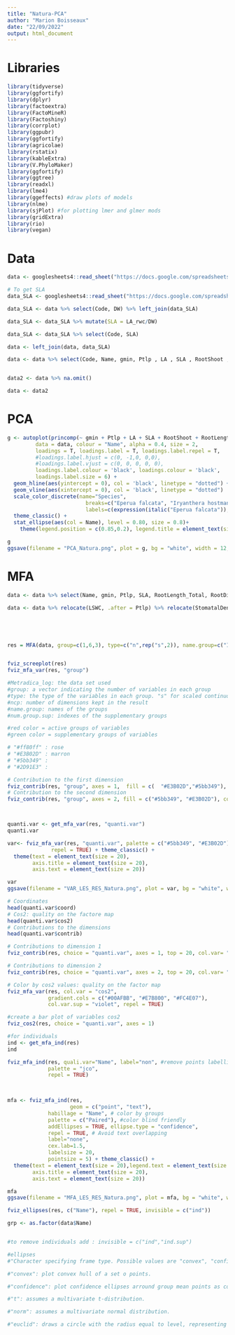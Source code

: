 ```yaml
---
title: "Natura-PCA"
author: "Marion Boisseaux"
date: "22/09/2022"
output: html_document
---
```

# Libraries

```r
library(tidyverse)
library(ggfortify)
library(dplyr)
library(factoextra)
library(FactoMineR)
library(Factoshiny)
library(corrplot) 
library(ggpubr)
library(ggfortify)
library(agricolae)
library(rstatix)
library(kableExtra)
library(V.PhyloMaker)
library(ggfortify)
library(ggtree)
library(readxl)
library(lme4)
library(ggeffects) #draw plots of models
library(nlme)
library(sjPlot) #for plotting lmer and glmer mods
library(gridExtra)
library(rio)
library(vegan)
```



# Data

```r
data <- googlesheets4::read_sheet("https://docs.google.com/spreadsheets/d/13NVmdKXHo6wZKErSje-4_Iv8C-6uHz_KuBTiUL6oifE/edit#gid=27160926", range = "traits") 

# To get SLA
data_SLA <- googlesheets4::read_sheet("https://docs.google.com/spreadsheets/d/13NVmdKXHo6wZKErSje-4_Iv8C-6uHz_KuBTiUL6oifE/edit#gid=27160926", range = "LA") %>% select (Code, LA_rwc) 

data_SLA <- data %>% select(Code, DW) %>% left_join(data_SLA)

data_SLA <- data_SLA %>% mutate(SLA = LA_rwc/DW)

data_SLA <- data_SLA %>% select(Code, SLA) 

data <- left_join(data, data_SLA)

data <- data %>% select(Code, Name, gmin, Ptlp , LA , SLA , RootShoot , RootLength_Total , RootDiameter , SRL , LA_Total , Height , StemDiameter , LSWC , StomatalDensity , LT)


data2 <- data %>% na.omit()

data <- data2


```


# PCA

```r
g <- autoplot(princomp(~ gmin + Ptlp + LA + SLA + RootShoot + RootLength_Total + RootDiameter + SRL + LA_Total + Height + StemDiameter + LSWC + StomatalDensity + LT, data = data, cor = T),
         data = data, colour = "Name", alpha = 0.4, size = 2,
         loadings = T, loadings.label = T, loadings.label.repel = T, 
         #loadings.label.hjust = c(0, -1,0, 0,0),
         #loadings.label.vjust = c(0, 0, 0, 0, 0),
         loadings.label.colour = 'black', loadings.colour = 'black',
         loadings.label.size = 6) +
  geom_hline(aes(yintercept = 0), col = 'black', linetype = "dotted") +
  geom_vline(aes(xintercept = 0), col = 'black', linetype = "dotted")  +
  scale_color_discrete(name="Species",
                         breaks=c("Eperua falcata", "Iryanthera hostmannii", "Jacaranda copaia subsp. copaia", "Pterocarpus officinalis", "Symphonia globulifera", "Tachigali melinonii", "Virola surinamensis"),
                         labels=c(expression(italic("Eperua falcata")), expression(italic("Iryanthera hostmannii")), expression(italic("Jacaranda copaia subsp. copaia")), expression(italic("Pterocarpus officinalis")),expression(italic( "Symphonia globulifera")), expression(italic("Tachigali melinonii")), expression(italic("Virola surinamensis"))))+
  theme_classic() +
  stat_ellipse(aes(col = Name), level = 0.80, size = 0.8)+
    theme(legend.position = c(0.85,0.2), legend.title = element_text(size = 20),  legend.text = element_text(size=15))

g
ggsave(filename = "PCA_Natura.png", plot = g, bg = "white", width = 12, height = 8, dpi = 600)


```

# MFA

```r

data <- data %>% select(Name, gmin, Ptlp, SLA, RootLength_Total, RootDiameter, SRL,  LSWC , StomatalDensity , LT)

data <- data %>% relocate(LSWC, .after = Ptlp) %>% relocate(StomatalDensity, .after = LSWC) %>% relocate(LT, .after = LSWC) 





res = MFA(data, group=c(1,6,3), type=c("n",rep("s",2)), name.group=c("Identity","Leaf traits","Root traits"), num.group.sup=c(1))


fviz_screeplot(res)
fviz_mfa_var(res, "group")

#Metradica_log: the data set used
#group: a vector indicating the number of variables in each group
#type: the type of the variables in each group. "s" for scaled continuous variables, "c" for centered (unscaled) continuous variables and "n" for categorical variables
#ncp: number of dimensions kept in the result
#name.group: names of the groups
#num.group.sup: indexes of the supplementary groups

#red color = active groups of variables
#green color = supplementary groups of variables

# "#ff80ff" : rose
# "#E3B02D" : marron
# "#5bb349" :
# "#2D91E3" :

# Contribution to the first dimension
fviz_contrib(res, "group", axes = 1,  fill = c(  "#E3B02D","#5bb349"), color = "#ffffff") + theme_classic()
# Contribution to the second dimension
fviz_contrib(res, "group", axes = 2, fill = c("#5bb349", "#E3B02D"), color = "#ffffff") + theme_classic()



quanti.var <- get_mfa_var(res, "quanti.var")
quanti.var 

var<- fviz_mfa_var(res, "quanti.var", palette = c("#5bb349", "#E3B02D"), labelsize = 8,
              repel = TRUE) + theme_classic() +
  theme(text = element_text(size = 20),
        axis.title = element_text(size = 20),
        axis.text = element_text(size = 20))

var
ggsave(filename = "VAR_LES_RES_Natura.png", plot = var, bg = "white", width = 8, height = 8, dpi = 600)

# Coordinates
head(quanti.var$coord)
# Cos2: quality on the factore map
head(quanti.var$cos2)
# Contributions to the dimensions
head(quanti.var$contrib)

# Contributions to dimension 1
fviz_contrib(res, choice = "quanti.var", axes = 1, top = 20, col.var= "group", color= "white" ) +  scale_fill_manual("Groups", values = c("#dec33c", "#5bb349", "#1e81b0"))

# Contributions to dimension 2
fviz_contrib(res, choice = "quanti.var", axes = 2, top = 20, col.var= "group", color= "white" ) +  scale_fill_manual("Groups", values = c("#dec33c", "#5bb349", "#1e81b0"))

# Color by cos2 values: quality on the factor map
fviz_mfa_var(res, col.var = "cos2",
             gradient.cols = c("#00AFBB", "#E7B800", "#FC4E07"), 
             col.var.sup = "violet", repel = TRUE)

#create a bar plot of variables cos2
fviz_cos2(res, choice = "quanti.var", axes = 1)

#for individuals
ind <- get_mfa_ind(res)
ind

fviz_mfa_ind(res, quali.var="Name", label="non", #remove points labelling
             palette = "jco",
             repel = TRUE)


         
mfa <- fviz_mfa_ind(res,
                    geom = c("point", "text"),
             habillage = "Name", # color by groups 
             palette = c("Paired"), #color blind friendly
             addEllipses = TRUE, ellipse.type = "confidence", 
             repel = TRUE, # Avoid text overlapping
             label="none",
             cex.lab=1.5,
             labelsize = 20, 
             pointsize = 5) + theme_classic() +
  theme(text = element_text(size = 20),legend.text = element_text(size = 14),
        axis.title = element_text(size = 20),
        axis.text = element_text(size = 20))

mfa
ggsave(filename = "MFA_LES_RES_Natura.png", plot = mfa, bg = "white", width = 12, height = 8, dpi = 600)

fviz_ellipses(res, c("Name"), repel = TRUE, invisible = c("ind"))

grp <- as.factor(data$Name)


#to remove individuals add : invisible = c("ind","ind.sup")

#ellipses
#"Character specifying frame type. Possible values are "convex", "confidence" or types supported by stat_ellipse() including one of c("t", "norm", "euclid") for plotting concentration ellipses.

#"convex": plot convex hull of a set o points.

#"confidence": plot confidence ellipses arround group mean points as coord.ellipse()[in FactoMineR].

#"t": assumes a multivariate t-distribution.

#"norm": assumes a multivariate normal distribution.

#"euclid": draws a circle with the radius equal to level, representing the euclidean distance from the center. This ellipse probably won't appear circular unless coord_fixed() is applied.#
```

